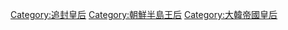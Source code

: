 [[Category:追封皇后|Category:追封皇后]]
[[Category:朝鮮半島王后|Category:朝鮮半島王后]]
[[Category:大韓帝國皇后|Category:大韓帝國皇后]]